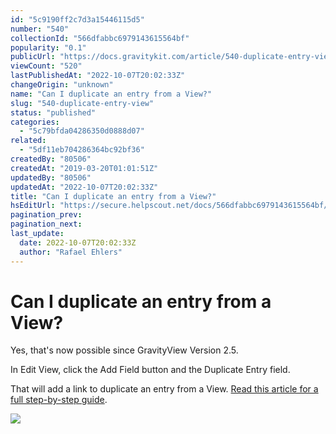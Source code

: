 ```yaml
---
id: "5c9190ff2c7d3a15446115d5"
number: "540"
collectionId: "566dfabbc6979143615564bf"
popularity: "0.1"
publicUrl: "https://docs.gravitykit.com/article/540-duplicate-entry-view"
viewCount: "520"
lastPublishedAt: "2022-10-07T20:02:33Z"
changeOrigin: "unknown"
name: "Can I duplicate an entry from a View?"
slug: "540-duplicate-entry-view"
status: "published"
categories: 
  - "5c79bfda04286350d0888d07"
related: 
  - "5df11eb704286364bc92bf36"
createdBy: "80506"
createdAt: "2019-03-20T01:01:51Z"
updatedBy: "80506"
updatedAt: "2022-10-07T20:02:33Z"
title: "Can I duplicate an entry from a View?"
hsEditUrl: "https://secure.helpscout.net/docs/566dfabbc6979143615564bf/article/5c9190ff2c7d3a15446115d5"
pagination_prev: 
pagination_next: 
last_update:
  date: 2022-10-07T20:02:33Z
  author: "Rafael Ehlers"
---
```


# Can I duplicate an entry from a View?

Yes, that's now possible since GravityView Version 2.5.

In Edit View, click the Add Field button and the Duplicate Entry field.

That will add a link to duplicate an entry from a View. [Read this article for a full step-by-step guide](https://docs.gravitykit.com/article/663-duplicate-an-entry).

![](https://s3.amazonaws.com/helpscout.net/docs/assets/54c58489e4b051242988532c/images/5deb0d6904286364bc929a43/file-XE2a9tGdM8.png)